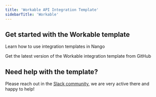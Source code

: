 ```yaml
---
title: 'Workable API Integration Template'
sidebarTitle: 'Workable'
---
```


## Get started with the Workable template

<Card title="How to use integration templates"
      href="/understand/concepts/templates"
      icon="book-open">
    Learn how to use integration templates in Nango
</Card>

<Card title="Get the Workable template"
      href="https://github.com/NangoHQ/nango/tree/master/integration-templates/workable"
      icon="github">
    Get the latest version of the Workable integration template from GitHub
</Card>

## Need help with the template?
Please reach out in the [Slack community](https://nango.dev/slack), we are very active there and happy to help!